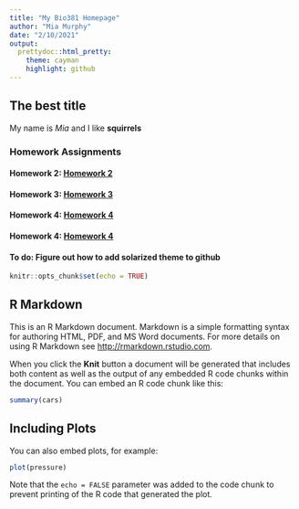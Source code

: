 ```yaml
---
title: "My Bio381 Homepage"
author: "Mia Murphy"
date: "2/10/2021"
output:
  prettydoc::html_pretty:
    theme: cayman
    highlight: github
---
```

## The best title

My name is *Mia* and I like **squirrels**

### Homework Assignments

#### Homework 2: [Homework 2](Homework/Homework_02.html)

#### Homework 3: [Homework 3](Homework/Homework_03.html)

#### Homework 4: [Homework 4](Homework/Homework_04.html)
#### Homework 4: [Homework 4](Homework/Homework_04Letter.pdf)

#### To do: Figure out how to add solarized theme to github

```r
knitr::opts_chunk$set(echo = TRUE)
```

## R Markdown

This is an R Markdown document. Markdown is a simple formatting syntax for authoring HTML, PDF, and MS Word documents. For more details on using R Markdown see <http://rmarkdown.rstudio.com>.

When you click the **Knit** button a document will be generated that includes both content as well as the output of any embedded R code chunks within the document. You can embed an R code chunk like this:

```r
summary(cars)
```

## Including Plots

You can also embed plots, for example:

```r
plot(pressure)
```

Note that the `echo = FALSE` parameter was added to the code chunk to prevent printing of the R code that generated the plot.

